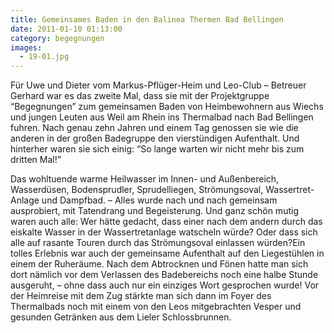 ```yaml
---
title: Gemeinsames Baden in den Balinea Thermen Bad Bellingen
date: 2011-01-10 01:13:00
category: begegnungen
images:
  - 19-01.jpg
---
```


Für Uwe und Dieter vom Markus-Pflüger-Heim und Leo-Club – Betreuer Gerhard war es das zweite Mal, dass sie mit der Projektgruppe “Begegnungen” zum gemeinsamen Baden von Heimbewohnern aus Wiechs und jungen Leuten aus Weil am Rhein ins Thermalbad nach Bad Bellingen fuhren. Nach genau zehn Jahren und einem Tag genossen sie wie die anderen in der großen Badegruppe den vierstündigen Aufenthalt. Und hinterher waren sie sich einig: “So lange warten wir nicht mehr bis zum dritten Mal!”

Das wohltuende warme Heilwasser im Innen- und Außenbereich, Wasserdüsen, Bodensprudler, Sprudelliegen, Strömungsoval, Wassertret-Anlage und Dampfbad. – Alles wurde nach und nach gemeinsam ausprobiert, mit Tatendrang und Begeisterung. Und ganz schön mutig waren auch alle: Wer hätte gedacht, dass einer nach dem andern durch das eiskalte Wasser in der Wassertretanlage watscheln würde? Oder dass sich alle auf rasante Touren durch das Strömungsoval einlassen würden?Ein tolles Erlebnis war auch der gemeinsame Aufenthalt auf den Liegestühlen in einem der Ruheräume. Nach dem Abtrocknen und Fönen hatte man sich dort nämlich vor dem Verlassen des Badebereichs noch eine halbe Stunde ausgeruht, – ohne dass auch nur ein einziges Wort gesprochen wurde! Vor der Heimreise mit dem Zug stärkte man sich dann im Foyer des Thermalbads noch mit einem von den Leos mitgebrachten Vesper und gesunden Getränken aus dem Lieler Schlossbrunnen.
